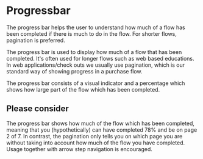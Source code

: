 
<Meta of={ProgressBarStories} />

# Progressbar <Badges of={ProgressBarStories} />

<Subtitle>
	The progress bar helps the user to understand how much of a flow has been completed if there is
	much to do in the flow. For shorter flows, pagination is preferred.
</Subtitle>

<Canvas of={ProgressBarStories.Default} />
<Controls of={ProgressBarStories.Default} />

The progress bar is used to display how much of a flow that has been completed. It's often used for longer flows such as web based educations. In web applications/check outs we usually use pagination, which is our standard way of showing progress in a purchase flow.

The progress bar consists of a visual indicator and a percentage which shows how large part of the flow which has been completed.

## Please consider

The progress bar shows how much of the flow which has been completed, meaning that you (hypothetically) can have completed 78% and be on page 2 of 7. In contrast, the pagination only tells you on which page you are without taking into account how much of the flow you have completed. Usage together with arrow step navigation is encouraged.
